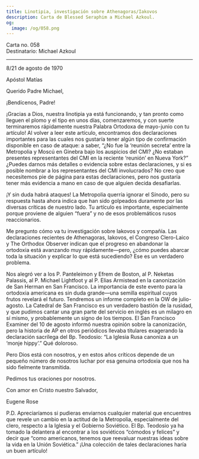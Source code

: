```yaml
---
title: Linotipia, investigación sobre Athenagoras/Iakovos
description: Carta de Blessed Seraphim a Michael Azkoul.
og:
  image: /og/058.png
---
```


<div style={{textAlign:'right', fontFamily:'monospace'}}>Carta no. 058</div>
<div style={{textAlign:'left', fontFamily:'monospace'}}>Destinatario: Michael Azkoul</div>

---

8/21 de agosto de 1970

Apóstol Matías

Querido Padre Michael,

¡Bendícenos, Padre!

¡Gracias a Dios, nuestra linotipia ya está funcionando, y tan pronto como lleguen el plomo y el tipo en unos días, comenzaremos, y con suerte terminaremos rápidamente nuestra Palabra Ortodoxa de mayo-junio con tu artículo! Al volver a leer este artículo, encontramos dos declaraciones importantes para las cuales nos gustaría tener algún tipo de confirmación disponible en caso de ataque: a saber, “¿No fue la ‘reunión secreta’ entre la Metropolia y Moscú en Ginebra bajo los auspicios del CMI? ¿No estaban presentes representantes del CMI en la reciente ‘reunión’ en Nueva York?” ¿Puedes darnos más detalles o evidencia sobre estas declaraciones, y si es posible nombrar a los representantes del CMI involucrados? No creo que necesitemos pie de página para estas declaraciones, pero nos gustaría tener más evidencia a mano en caso de que alguien decida desafiarlas.

¡Y sin duda habrá ataques! La Metropolia querría ignorar el Sínodo, pero su respuesta hasta ahora indica que han sido golpeados duramente por las diversas críticas de nuestro lado. Tu artículo es importante, especialmente porque proviene de alguien “fuera” y no de esos problemáticos rusos reaccionarios.

Me pregunto cómo va tu investigación sobre Iakovos y compañía. Las declaraciones recientes de Athenagoras, Iakovos, el Congreso Clero-Laico y The Orthodox Observer indican que el progreso en abandonar la ortodoxia está avanzando muy rápidamente—pero, ¿cómo puedes abarcar toda la situación y explicar lo que está sucediendo? Ese es un verdadero problema.

Nos alegró ver a los P. Panteleimon y Efrem de Boston, al P. Neketas Palassis, al P. Michael Lightfoot y al P. Elias Armistead en la canonización de San Herman en San Francisco. La importancia de este evento para la ortodoxia americana es sin duda grande—una semilla espiritual cuyos frutos revelará el futuro. Tendremos un informe completo en la OW de julio-agosto. La Catedral de San Francisco es un verdadero bastión de la rusidad, y que pudimos cantar una gran parte del servicio en inglés es un milagro en sí mismo, y probablemente un signo de los tiempos. El San Francisco Examiner del 10 de agosto informó nuestra opinión sobre la canonización, pero la historia de AP en otros periódicos llevaba titulares exagerando la declaración sacrílega del Bp. Teodosio: “La Iglesia Rusa canoniza a un ‘monje hippy’.” Qué doloroso.

Pero Dios está con nosotros, y en estos años críticos depende de un pequeño número de nosotros luchar por esa genuina ortodoxia que nos ha sido fielmente transmitida.

Pedimos tus oraciones por nosotros.

Con amor en Cristo nuestro Salvador,

Eugene Rose

P.D. Apreciaríamos si pudieras enviarnos cualquier material que encuentres que revele un cambio en la actitud de la Metropolia, especialmente del clero, respecto a la Iglesia y el Gobierno Soviético. El Bp. Teodosio ya ha tomado la delantera al encontrar a los soviéticos “cómodos y felices” y decir que “como americanos, tenemos que reevaluar nuestras ideas sobre la vida en la Unión Soviética.” ¡Una colección de tales declaraciones haría un buen artículo!
